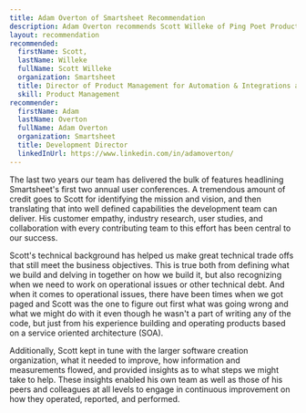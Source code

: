 ```yaml
---
title: Adam Overton of Smartsheet Recommendation
description: Adam Overton recommends Scott Willeke of Ping Poet Products based on their work together at Smartsheet.
layout: recommendation
recommended:
  firstName: Scott,
  lastName: Willeke
  fullName: Scott Willeke
  organization: Smartsheet
  title: Director of Product Management for Automation & Integrations at Smartsheet
  skill: Product Management
recommender:
  firstName: Adam
  lastName: Overton
  fullName: Adam Overton
  organization: Smartsheet
  title: Development Director
  linkedInUrl: https://www.linkedin.com/in/adamoverton/
---
```


The last two years our team has delivered the bulk of features headlining Smartsheet's first two annual user conferences. A tremendous amount of credit goes to Scott for identifying the mission and vision, and then translating that into well defined capabilities the development team can deliver. His customer empathy, industry research, user studies, and collaboration with every contributing team to this effort has been central to our success.

Scott's technical background has helped us make great technical trade offs that still meet the business objectives. This is true both from defining what we build and delving in together on how we build it, but also recognizing when we need to work on operational issues or other technical debt. And when it comes to operational issues, there have been times when we got paged and Scott was the one to figure out first what was going wrong and what we might do with it even though he wasn't a part of writing any of the code, but just from his experience building and operating products based on a service oriented architecture (SOA).

Additionally, Scott kept in tune with the larger software creation organization, what it needed to improve, how information and measurements flowed, and provided insights as to what steps we might take to help. These insights enabled his own team as well as those of his peers and colleagues at all levels to engage in continuous improvement on how they operated, reported, and performed.
